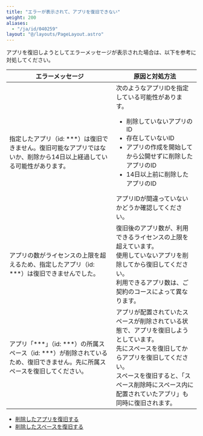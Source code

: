 ```yaml
---
title: "エラーが表示されて、アプリを復旧できない"
weight: 200
aliases:
  - "/ja/id/040259"
layout: "@/layouts/PageLayout.astro"
---
```




アプリを復旧しようとしてエラーメッセージが表示された場合は、以下を参考に対処してください。

<table>
    <thead>
        <tr>
            <th>エラーメッセージ</th>
            <th>原因と対処方法</th>
        </tr>
    </thead>
    <tbody>
        <tr>
            <td>指定したアプリ（id: ***）は復旧できません。復旧可能なアプリではないか、削除から14日以上経過している可能性があります。</td>
            <td>
              次のようなアプリIDを指定している可能性があります。
              <ul>
                <li>削除していないアプリのID</li>
                <li>存在していないID</li>
                <li>アプリの作成を開始してから公開せずに削除したアプリのID</li>
                <li>14日以上前に削除したアプリのID</li>
              </ul>
              アプリIDが間違っていないかどうか確認してください。
            </td>
        </tr>
        <tr>
            <td>アプリの数がライセンスの上限を超えるため、指定したアプリ（id: ***）は復旧できませんでした。</td>
            <td>復旧後のアプリ数が、利用できるライセンスの上限を超えています。<br />使用していないアプリを削除してから復旧してください。<br />利用できるアプリ数は、ご契約のコースによって異なります。</td>
        </tr>
         <tr>
            <td>アプリ「***」（id: ***）の所属スペース（id: ***）が削除されているため、復旧できません。先に所属スペースを復旧してください。</td>
            <td>アプリが配置されていたスペースが削除されている状態で、アプリを復旧しようとしています。<br />先にスペースを復旧してからアプリを復旧してください。<br />スペースを復旧すると、「スペース削除時にスペース内に配置されていたアプリ」も同時に復旧されます。</td>
        </tr>
    </tbody>
</table>

<Reference>

* [削除したアプリを復旧する](/k/ja/id/04016.html)
* [削除したスペースを復旧する](/k/ja/id/04080.html)

</Reference>
